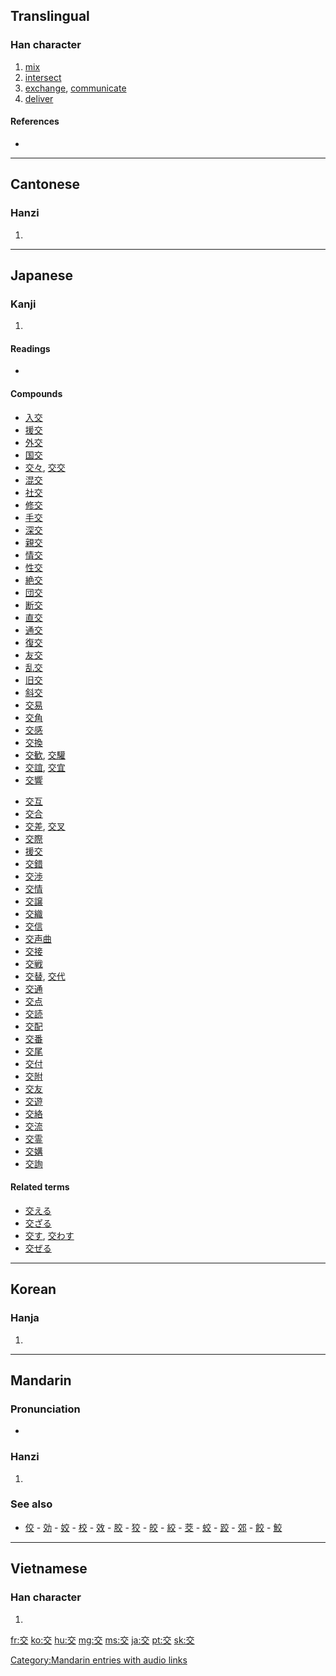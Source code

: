 ==Translingual==
{{stroke order|type=animate}}

===Han character===
{{Han char|rn=8|rad=亠|as=04|sn=6|four=0040<sub>8</sub>|canj=卜金大 (YCK)}}

# [[mix]]
# [[intersect]]
# [[exchange]], [[communicate]]
# [[deliver]]

====References====
* {{Han ref|kx=0088.060|dkj=00291|dj=0185.100|hdz=10282.010|uh=4EA4|ud=20132|bh=A5E6|bd=42470}}

----

==Cantonese==

===Hanzi===
{{yue-hanzi|jyut=|y=gaau1}}

# {{defn|Cantonese}}

----

==Japanese==

===Kanji===
{{ja-kanji|grade=2|rs=亠04}}

# {{defn|Japanese}}

====Readings====
* {{ja-readings|on=[[こう]] ([[kō]]), [[きょう]] ([[kyō]])|kun=[[まじわる]] ([[交わる]], [[majiwaru]]), [[まじる]] ([[交じる]], [[majiru]]), [[かう]] ([[交う]], [[kau]])}}

====Compounds====
{{top2}}
* [[入交]]
* [[援交]]
* [[外交]]
* [[国交]]
* [[交々]], [[交交]]
* [[混交]]
* [[社交]]
* [[修交]]
* [[手交]]
* [[深交]]
* [[親交]]
* [[情交]]
* [[性交]]
* [[絶交]]
* [[団交]]
* [[断交]]
* [[直交]]
* [[通交]]
* [[復交]]
* [[友交]]
* [[乱交]]
* [[旧交]]
* [[斜交]]
* [[交易]]
* [[交角]]
* [[交感]]
* [[交換]]
* [[交歓]], [[交驩]]
* [[交誼]], [[交宜]]
* [[交響]]
{{mid2}}
* [[交互]]
* [[交合]]
* [[交差]], [[交叉]]
* [[交際]]
* [[援交]]
* [[交錯]]
* [[交渉]]
* [[交情]]
* [[交譲]]
* [[交織]]
* [[交信]]
* [[交声曲]]
* [[交接]]
* [[交戦]]
* [[交替]], [[交代]]
* [[交通]]
* [[交点]]
* [[交読]]
* [[交配]]
* [[交番]]
* [[交尾]]
* [[交付]]
* [[交附]]
* [[交友]]
* [[交遊]]
* [[交絡]]
* [[交流]]
* [[交霊]]
* [[交媾]]
* [[交詢]]
{{bottom}}

====Related terms====
* [[交える]]
* [[交ざる]]
* [[交す]], [[交わす]]
* [[交ぜる]]

----

==Korean==

===Hanja===
{{ko-hanja|hangeul=교|rv=gyo|mr=kyo}}

# {{defn|Korean}}

----

==Mandarin==

===Pronunciation===
*{{audio|zh-jiāo.ogg|audio}}

===Hanzi===
{{cmn-hanzi|pin=[[jiāo]] ([[jiao1]])|wg=chiao<sup>1</sup>}}

# {{defn|Mandarin}}

===See also===
* [[佼]] - [[効]] - [[姣]] - [[校]] - [[效]] - [[胶]] - [[狡]] - [[皎]] - [[絞]] - [[茭]] - [[蛟]] - [[跤]] - [[郊]] - [[餃]] - [[鮫]]

[[Category:Mandarin entries with audio links]]
----

==Vietnamese==

===Han character===
{{vi-hantu|giao}}

# {{defn|Vietnamese}}

[[fr:交]]
[[ko:交]]
[[hu:交]]
[[mg:交]]
[[ms:交]]
[[ja:交]]
[[pt:交]]
[[sk:交]]